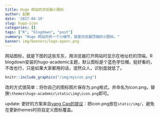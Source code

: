```yaml
---
title: Hugo 网站的浏览器小图标
author: 赵鹏
date: '2017-04-19'
slug: hugo-icon
categories: []
tags: ["R", "blogdown", "post"]
summary: "Hugo 网站的另一个小细节，就是浏览器顶端的小图标。"
banner: img/banners/logo-openr.png
---
```


网站图标，就是下图的这些东东，用浏览器打开网站时显示在地址栏的顶端。R blogdown安装的hugo-academic主题，默认图标是个蓝色学位帽，挺好看的，不改也行，只是如果大家都用的话，泯然众人，识别度就低了。

<!--more-->


```r
knitr::include_graphics("/img/myicon.png")
```

改的方式很简单：将你自己的图标图片保存为.png格式，并命名为icon.png，替换`\themes\hugo-academic\static\img\icon.png`即可。

update: 更好的方案来自[yang Cao的提议](https://disqus.com/home/discussion/pzhao/hugo/#comment-3287700912)：把icon.png放在`static/img/`，避免在更新themes时将自定义图标覆盖。